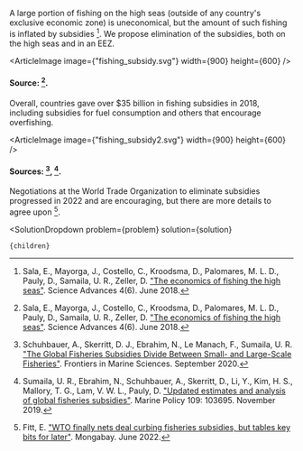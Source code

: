 

A large portion of fishing on the high seas (outside of any country's exclusive economic zone) is uneconomical, but the amount of such fishing is inflated by subsidies [^{ "29" }]. We propose elimination of the subsidies, both on the high seas and in an EEZ.

<ArticleImage image={"fishing_subsidy.svg"} width={900} height={600} />
#### Source: [^{ "29" }].

Overall, countries gave over $35 billion in fishing subsidies in 2018, including subsidies for fuel consumption and others that encourage overfishing.

<ArticleImage image={"fishing_subsidy2.svg"} width={900} height={600} />
#### Sources: [^{ "30" }], [^{ "31" }].

Negotiations at the World Trade Organization to eliminate subsidies progressed in 2022 and are encouraging, but there are more details to agree upon [^{ "9" }].

[^{ "9" }]: Fitt, E. ["WTO finally nets deal curbing fisheries subsidies, but tables key bits for later"](https://news.mongabay.com/2022/06/wto-finally-nets-deal-curbing-fisheries-subsidies-but-tables-key-bits-for-later/). Mongabay. June 2022.

[^{ "29" }]: Sala, E., Mayorga, J., Costello, C., Kroodsma, D., Palomares, M. L. D., Pauly, D., Samaila, U. R., Zeller, D. ["The economics of fishing the high seas"](https://www.science.org/doi/10.1126/sciadv.aat2504). Science Advances 4(6). June 2018.

[^{ "30" }]: Schuhbauer, A., Skerritt, D. J., Ebrahim, N., Le Manach, F., Sumaila, U. R. ["The Global Fisheries Subsidies Divide Between Small- and Large-Scale Fisheries"](https://www.frontiersin.org/articles/10.3389/fmars.2020.539214/full). Frontiers in Marine Sciences. September 2020.

[^{ "31" }]: Sumaila, U. R., Ebrahim, N., Schuhbauer, A., Skerritt, D., Li, Y., Kim, H. S., Mallory, T. G., Lam, V. W. L., Pauly, D. ["Updated estimates and analysis of global fisheries subsidies"](https://www.sciencedirect.com/science/article/pii/S0308597X19303677?via%3Dihub). Marine Policy 109: 103695. November 2019.

  <SolutionDropdown 
    problem={problem} 
    solution={solution}
  >
    {children}
  </SolutionDropdown>

